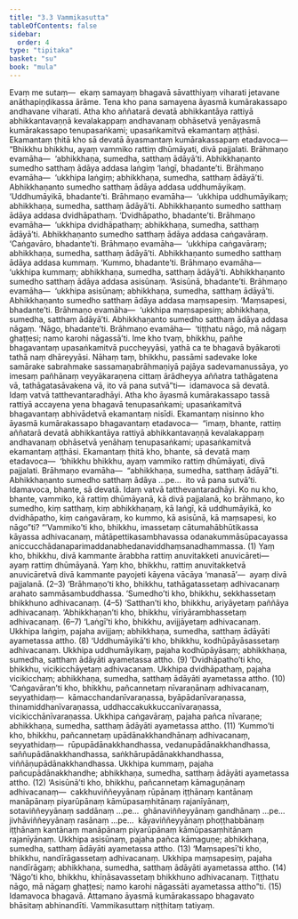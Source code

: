 ```yaml
---
title: "3.3 Vammikasutta"
tableOfContents: false
sidebar:
  order: 4
type: "tipitaka"
basket: "su"
book: "mula"
---
```



<DynamicBreadcrumb />

<Division number="249" book="mula">

<Paragraph number="837" book="mula">
Evaṃ me sutaṃ—  ekaṃ samayaṃ bhagavā sāvatthiyaṃ viharati jetavane anāthapiṇḍikassa ārāme. Tena kho pana samayena āyasmā kumārakassapo andhavane viharati. Atha kho aññatarā devatā abhikkantāya rattiyā abhikkantavaṇṇā kevalakappaṃ andhavanaṃ obhāsetvā yenāyasmā kumārakassapo tenupasaṅkami; upasaṅkamitvā ekamantaṃ aṭṭhāsi. Ekamantaṃ ṭhitā kho sā devatā āyasmantaṃ kumārakassapaṃ etadavoca—
</Paragraph>

<Paragraph number="838" book="mula">
“Bhikkhu bhikkhu, ayaṃ vammiko rattiṃ dhūmāyati, divā pajjalati. Brāhmaṇo evamāha—  ‘abhikkhaṇa, sumedha, satthaṃ ādāyā’ti. Abhikkhaṇanto sumedho satthaṃ ādāya addasa laṅgiṃ ‘laṅgī, bhadante’ti. Brāhmaṇo evamāha—  ‘ukkhipa laṅgiṃ; abhikkhaṇa, sumedha, satthaṃ ādāyā’ti. Abhikkhaṇanto sumedho satthaṃ ādāya addasa uddhumāyikaṃ. ‘Uddhumāyikā, bhadante’ti. Brāhmaṇo evamāha—  ‘ukkhipa uddhumāyikaṃ; abhikkhaṇa, sumedha, satthaṃ ādāyā’ti. Abhikkhaṇanto sumedho satthaṃ ādāya addasa dvidhāpathaṃ. ‘Dvidhāpatho, bhadante’ti. Brāhmaṇo evamāha—  ‘ukkhipa dvidhāpathaṃ; abhikkhaṇa, sumedha, satthaṃ ādāyā’ti. Abhikkhaṇanto sumedho satthaṃ ādāya addasa caṅgavāraṃ. ‘Caṅgavāro, bhadante’ti. Brāhmaṇo evamāha—  ‘ukkhipa caṅgavāraṃ; abhikkhaṇa, sumedha, satthaṃ ādāyā’ti. Abhikkhaṇanto sumedho satthaṃ ādāya addasa kummaṃ. ‘Kummo, bhadante’ti. Brāhmaṇo evamāha—  ‘ukkhipa kummaṃ; abhikkhaṇa, sumedha, satthaṃ ādāyā’ti. Abhikkhaṇanto sumedho satthaṃ ādāya addasa asisūnaṃ. ‘Asisūnā, bhadante’ti. Brāhmaṇo evamāha—  ‘ukkhipa asisūnaṃ; abhikkhaṇa, sumedha, satthaṃ ādāyā’ti. Abhikkhaṇanto sumedho satthaṃ ādāya addasa maṃsapesiṃ. ‘Maṃsapesi, bhadante’ti. Brāhmaṇo evamāha—  ‘ukkhipa maṃsapesiṃ; abhikkhaṇa, sumedha, satthaṃ ādāyā’ti. Abhikkhaṇanto sumedho satthaṃ ādāya addasa nāgaṃ. ‘Nāgo, bhadante’ti. Brāhmaṇo evamāha—  ‘tiṭṭhatu nāgo, mā nāgaṃ ghaṭṭesi; namo karohi nāgassā’ti.
</Paragraph>

<Paragraph number="839" book="mula">
Ime kho tvaṃ, bhikkhu, pañhe bhagavantaṃ upasaṅkamitvā puccheyyāsi, yathā ca te bhagavā byākaroti tathā naṃ dhāreyyāsi. Nāhaṃ taṃ, bhikkhu, passāmi sadevake loke samārake sabrahmake sassamaṇabrāhmaṇiyā pajāya sadevamanussāya, yo imesaṃ pañhānaṃ veyyākaraṇena cittaṃ ārādheyya aññatra tathāgatena vā, tathāgatasāvakena vā, ito vā pana sutvā”ti—  idamavoca sā devatā. Idaṃ vatvā tatthevantaradhāyi.
</Paragraph>

</Division>
<Division number="250" book="mula">

<Paragraph number="840" book="mula">
Atha kho āyasmā kumārakassapo tassā rattiyā accayena yena bhagavā tenupasaṅkami; upasaṅkamitvā bhagavantaṃ abhivādetvā ekamantaṃ nisīdi. Ekamantaṃ nisinno kho āyasmā kumārakassapo bhagavantaṃ etadavoca—  “imaṃ, bhante, rattiṃ aññatarā devatā abhikkantāya rattiyā abhikkantavaṇṇā kevalakappaṃ andhavanaṃ obhāsetvā yenāhaṃ tenupasaṅkami; upasaṅkamitvā ekamantaṃ aṭṭhāsi. Ekamantaṃ ṭhitā kho, bhante, sā devatā maṃ etadavoca—  ‘bhikkhu bhikkhu, ayaṃ vammiko rattiṃ dhūmāyati, divā pajjalati. Brāhmaṇo evamāha—  “abhikkhaṇa, sumedha, satthaṃ ādāyā”ti. Abhikkhaṇanto sumedho satthaṃ ādāya …pe…  ito vā pana sutvā’ti. Idamavoca, bhante, sā devatā. Idaṃ vatvā tatthevantaradhāyi. Ko nu kho, bhante, vammiko, kā rattiṃ dhūmāyanā, kā divā pajjalanā, ko brāhmaṇo, ko sumedho, kiṃ satthaṃ, kiṃ abhikkhaṇaṃ, kā laṅgī, kā uddhumāyikā, ko dvidhāpatho, kiṃ caṅgavāraṃ, ko kummo, kā asisūnā, kā maṃsapesi, ko nāgo”ti?
</Paragraph>

</Division>
<Division number="251" book="mula">

<Paragraph number="841" book="mula">
“‘Vammiko’ti kho, bhikkhu, imassetaṃ cātumahābhūtikassa kāyassa adhivacanaṃ, mātāpettikasambhavassa odanakummāsūpacayassa aniccucchādanaparimaddanabhedanaviddhaṃsanadhammassa. (1)
</Paragraph>

<Paragraph number="842" book="mula">
Yaṃ kho, bhikkhu, divā kammante ārabbha rattiṃ anuvitakketi anuvicāreti—  ayaṃ rattiṃ dhūmāyanā. Yaṃ kho, bhikkhu, rattiṃ anuvitakketvā anuvicāretvā divā kammante payojeti kāyena vācāya ‘manasā’—  ayaṃ divā pajjalanā. (2–3)
</Paragraph>

<Paragraph number="843" book="mula">
‘Brāhmaṇo’ti kho, bhikkhu, tathāgatassetaṃ adhivacanaṃ arahato sammāsambuddhassa. ‘Sumedho’ti kho, bhikkhu, sekkhassetaṃ bhikkhuno adhivacanaṃ. (4–5)
</Paragraph>

<Paragraph number="844" book="mula">
‘Satthan’ti kho, bhikkhu, ariyāyetaṃ paññāya adhivacanaṃ. ‘Abhikkhaṇan’ti kho, bhikkhu, vīriyārambhassetaṃ adhivacanaṃ. (6–7)
</Paragraph>

<Paragraph number="845" book="mula">
‘Laṅgī’ti kho, bhikkhu, avijjāyetaṃ adhivacanaṃ. Ukkhipa laṅgiṃ, pajaha avijjaṃ; abhikkhaṇa, sumedha, satthaṃ ādāyāti ayametassa attho. (8)
</Paragraph>

<Paragraph number="846" book="mula">
‘Uddhumāyikā’ti kho, bhikkhu, kodhūpāyāsassetaṃ adhivacanaṃ. Ukkhipa uddhumāyikaṃ, pajaha kodhūpāyāsaṃ; abhikkhaṇa, sumedha, satthaṃ ādāyāti ayametassa attho. (9)
</Paragraph>

<Paragraph number="847" book="mula">
‘Dvidhāpatho’ti kho, bhikkhu, vicikicchāyetaṃ adhivacanaṃ. Ukkhipa dvidhāpathaṃ, pajaha vicikicchaṃ; abhikkhaṇa, sumedha, satthaṃ ādāyāti ayametassa attho. (10)
</Paragraph>

<Paragraph number="848" book="mula">
‘Caṅgavāran’ti kho, bhikkhu, pañcannetaṃ nīvaraṇānaṃ adhivacanaṃ, seyyathidaṃ—  kāmacchandanīvaraṇassa, byāpādanīvaraṇassa, thinamiddhanīvaraṇassa, uddhaccakukkuccanīvaraṇassa, vicikicchānīvaraṇassa. Ukkhipa caṅgavāraṃ, pajaha pañca nīvaraṇe; abhikkhaṇa, sumedha, satthaṃ ādāyāti ayametassa attho. (11)
</Paragraph>

<Paragraph number="849" book="mula">
‘Kummo’ti kho, bhikkhu, pañcannetaṃ upādānakkhandhānaṃ adhivacanaṃ, seyyathidaṃ—  rūpupādānakkhandhassa, vedanupādānakkhandhassa, saññupādānakkhandhassa, saṅkhārupādānakkhandhassa, viññāṇupādānakkhandhassa. Ukkhipa kummaṃ, pajaha pañcupādānakkhandhe; abhikkhaṇa, sumedha, satthaṃ ādāyāti ayametassa attho. (12)
</Paragraph>

<Paragraph number="850" book="mula">
‘Asisūnā’ti kho, bhikkhu, pañcannetaṃ kāmaguṇānaṃ adhivacanaṃ—  cakkhuviññeyyānaṃ rūpānaṃ iṭṭhānaṃ kantānaṃ manāpānaṃ piyarūpānaṃ kāmūpasaṃhitānaṃ rajanīyānaṃ, sotaviññeyyānaṃ saddānaṃ …pe…  ghānaviññeyyānaṃ gandhānaṃ …pe…  jivhāviññeyyānaṃ rasānaṃ …pe…  kāyaviññeyyānaṃ phoṭṭhabbānaṃ iṭṭhānaṃ kantānaṃ manāpānaṃ piyarūpānaṃ kāmūpasaṃhitānaṃ rajanīyānaṃ. Ukkhipa asisūnaṃ, pajaha pañca kāmaguṇe; abhikkhaṇa, sumedha, satthaṃ ādāyāti ayametassa attho. (13)
</Paragraph>

<Paragraph number="851" book="mula">
‘Maṃsapesī’ti kho, bhikkhu, nandīrāgassetaṃ adhivacanaṃ. Ukkhipa maṃsapesiṃ, pajaha nandīrāgaṃ; abhikkhaṇa, sumedha, satthaṃ ādāyāti ayametassa attho. (14)
</Paragraph>

<Paragraph number="852" book="mula">
‘Nāgo’ti kho, bhikkhu, khīṇāsavassetaṃ bhikkhuno adhivacanaṃ. Tiṭṭhatu nāgo, mā nāgaṃ ghaṭṭesi; namo karohi nāgassāti ayametassa attho”ti. (15)
</Paragraph>

<Paragraph number="853" book="mula">
Idamavoca bhagavā. Attamano āyasmā kumārakassapo bhagavato bhāsitaṃ abhinandīti.

</Paragraph>
</Division>

<Paragraph number="854" type="center" book="mula">
Vammikasuttaṃ niṭṭhitaṃ tatiyaṃ.
</Paragraph>